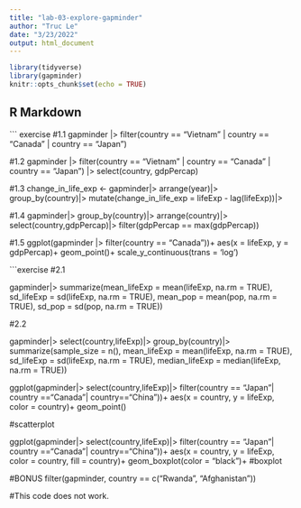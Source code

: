 ```yaml
---
title: "lab-03-explore-gapminder"
author: "Truc Le"
date: "3/23/2022"
output: html_document
---
```


```r
library(tidyverse)
library(gapminder)
knitr::opts_chunk$set(echo = TRUE)
```

## R Markdown

``` exercise
#1.1
gapminder |>
  filter(country == "Vietnam" | country == "Canada" | country == "Japan")

#1.2
gapminder |>
  filter(country == "Vietnam" | country == "Canada" | country == "Japan") |>
  select(country, gdpPercap)

#1.3
change_in_life_exp <- gapminder|>
  arrange(year)|>
  group_by(country)|>
  mutate(change_in_life_exp = lifeExp - lag(lifeExp))|>
 
  
  
#1.4
  gapminder|>
  group_by(country)|>
  arrange(country)|>
  select(country,gdpPercap)|>
    filter(gdpPercap == max(gdpPercap))

#1.5
ggplot(gapminder |>
  filter(country == "Canada"))+
  aes(x = lifeExp,
      y = gdpPercap)+
  geom_point()+
  scale_y_continuous(trans = 'log')

```exercise

#2.1

gapminder|>
  summarize(mean_lifeExp = mean(lifeExp, na.rm = TRUE),
            sd_lifeExp = sd(lifeExp, na.rm = TRUE),
            mean_pop = mean(pop, na.rm = TRUE),
            sd_pop = sd(pop, na.rm = TRUE))

#2.2

gapminder|>
  select(country,lifeExp)|>
  group_by(country)|>
  summarize(sample_size = n(),
            mean_lifeExp = mean(lifeExp, na.rm = TRUE),
            sd_lifeExp = sd(lifeExp, na.rm = TRUE),
            median_lifeExp = median(lifeExp, na.rm = TRUE))
            
ggplot(gapminder|>
          select(country,lifeExp)|>
         filter(country == "Japan"|
                country =="Canada"|
                country=="China"))+
        aes(x = country,
            y = lifeExp,
            color = country)+
          geom_point()

#scatterplot

ggplot(gapminder|>
          select(country,lifeExp)|>
         filter(country == "Japan"|
                country =="Canada"|
                country=="China"))+
        aes(x = country,
            y = lifeExp,
            color = country,
            fill = country)+
          geom_boxplot(color = "black")+
#boxplot 

#BONUS
filter(gapminder, country == c("Rwanda", "Afghanistan"))

#This code does not work.
            
